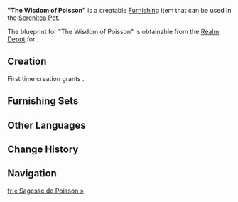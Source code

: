{{Furnishing Infobox
|id             = 370824
|category       = Building
|subcategory    = Fontaine-Style
|quality        = 3
|adeptal_energy = 60
|load           = 510
|reduced_load   = 329
|description    = These large residences built from repurposed bows and cabins of multiple abandoned ships can be found in Poisson. It is said that some residents of Fontaine, particularly those who strongly believe in apocalyptic theories, find Poisson's design astonishing. In their eyes, these dwellings, which can serve as regular residences and might transform into boats when the water rises, are incredibly convenient. Unfortunately, these homes made by converting discarded vessels are just a last resort in times of extreme scarcity and do not function as seamlessly as outsiders might imagine.
|blueprint      = Realm Depot
}}
'''"The Wisdom of Poisson"''' is a creatable [[Furnishing]] item that can be used in the [[Serenitea Pot]].

The blueprint for "The Wisdom of Poisson" is obtainable from the [[Realm Depot]] for {{Item|Realm Currency|24|x=160}}.

==Creation==
First time creation grants {{Item|Trust|24|x=60}}.
{{Recipe
|type = Creation
|time = 14h
|Iron Chunk = 12
|sort = Iron Chunk
}}

==Furnishing Sets==
{{Craft Usage|type=Furnishing Set}}

==Other Languages==
{{Other Languages
|en      = "The Wisdom of Poisson"
|zhs     = 「白淞街镇的智慧」
|zhs_rm  = 
|zht     = 「白淞街鎮的智慧」
|zht_rm  = 
|zh_tl   = 
|ja      = 「ポワソン町の知恵」
|ja_rm   = "Powason-chou no Chie"
|ja_tl   = "The Wisdom of Poisson Village"
|ko      = 「푸아송 마을의 지혜」
|ko_rm   = 
|ko_tl   = 
|es      = Sabiduría urbana de Poisson
|es_tl   = Urban Wisdom of Poisson
|fr      = « Sagesse de Poisson »
|fr_tl   = "Wisdom of Poisson"
|ru      = «Мудрость Пуассона»
|ru_tl   = 
|th      = "ภูมิปัญญาแห่งเมือง Poisson"
|th_rm   = 
|th_tl   = 
|vi      = Trí Tuệ Của Phố Poisson
|vi_tl   = 
|de      = „Weisheit der Straßen Poissons“
|de_tl   = "Wisdom of Poisson's Streets"
|id      = "Kebijaksanaan Poisson"
|id_tl   = "The Wisdom of Poisson"
|pt      = "A Sabedoria de Poisson"
|pt_tl   = 
|tr      = "Poisson Bilgeliği"
|tr_tl   = 
|it      = Saggezza di Poisson
|it_tl   = Poisson's Wisdom
}}

==Change History==
{{Change History|4.3}}

==Navigation==
{{Furnishing Navbox|exterior}}

[[fr:« Sagesse de Poisson »]]